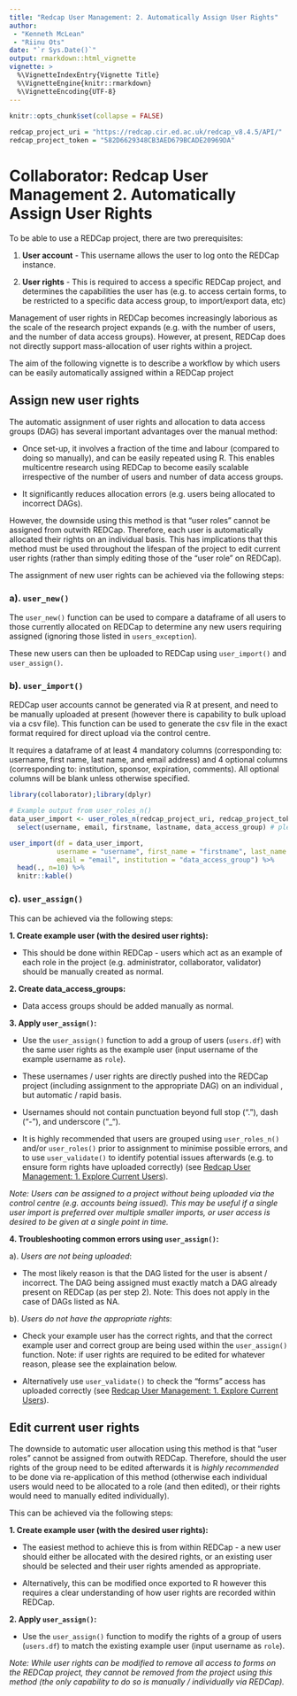 ```yaml
---
title: "Redcap User Management: 2. Automatically Assign User Rights"
author:
 - "Kenneth McLean"
 - "Riinu Ots"
date: "`r Sys.Date()`"
output: rmarkdown::html_vignette
vignette: >
  %\VignetteIndexEntry{Vignette Title}
  %\VignetteEngine{knitr::rmarkdown}
  %\VignetteEncoding{UTF-8}
---
```


```r
knitr::opts_chunk$set(collapse = FALSE)
  
redcap_project_uri = "https://redcap.cir.ed.ac.uk/redcap_v8.4.5/API/"
redcap_project_token = "582D6629348CB3AED679BCADE20969DA"
```
# Collaborator: Redcap User Management 2. Automatically Assign User Rights

To be able to use a REDCap project, there are two prerequisites:

1. **User account** - This username allows the user to log onto the REDCap instance.

2. **User rights** - This is required to access a specific REDCap project, and determines the capabilities the user has (e.g. to access certain forms, to be restricted to a specific data access group, to import/export data, etc)

Management of user rights in REDCap becomes increasingly laborious as the scale of the research project expands (e.g. with the number of users, and the number of data access groups). However, at present, REDCap does not directly support mass-allocation of user rights within a project.

The aim of the following vignette is to describe a workflow by which users can be easily automatically assigned within a REDCap project

## Assign new user rights

The automatic assignment of user rights and allocation to data access groups (DAG) has several important advantages over the manual method:

- Once set-up, it involves a fraction of the time and labour (compared to doing so manually), and can be easily repeated using R.  This enables multicentre research using REDCap to become easily scalable irrespective of the number of users and number of data access groups.

- It significantly reduces allocation errors (e.g. users being allocated to incorrect DAGs).

However, the downside using this method is that "user roles" cannot be assigned from outwith REDCap. Therefore, each user is automatically allocated their rights on an individual basis. This has implications that this method must be used throughout the lifespan of the project to edit current user rights (rather than simply editing those of the "user role" on REDCap).

The assignment of new user rights can be achieved via the following steps:

### a). `user_new()`
The `user_new()` function can be used to compare a dataframe of all users to those currently allocated on REDCap to determine any new users requiring assigned (ignoring those listed in `users_exception`).

These new users can then be uploaded to REDCap using `user_import()` and `user_assign()`.

### b). `user_import()`
REDCap user accounts cannot be generated via R at present, and need to be manually uploaded at present (however there is capability to bulk upload via a csv file). This function can be used to generate the csv file in the exact format required for direct upload via the control centre.

It requires a dataframe of at least 4 mandatory columns (corresponding to: username, first name, last name, and email address) and 4 optional columns (corresponding to: institution, sponsor, expiration, comments). All optional columns will be blank unless otherwise specified.

```r
library(collaborator);library(dplyr)

# Example output from user_roles_n()
data_user_import <- user_roles_n(redcap_project_uri, redcap_project_token)$full %>%
  select(username, email, firstname, lastname, data_access_group) # please note all names are randomly generated

user_import(df = data_user_import,
            username = "username", first_name = "firstname", last_name = "lastname",
            email = "email", institution = "data_access_group") %>%
  head(., n=10) %>%
  knitr::kable()

```

### c). `user_assign()`
This can be achieved via the following steps:

**1. Create example user (with the desired user rights):**
 
 - This should be done within REDCap - users which act as an example of each role in the project (e.g. administrator, collaborator, validator) should be manually created as normal.

**2. Create data_access_groups:**
 
 - Data access groups should be added manually as normal.

**3. Apply `user_assign()`:**
 
- Use the `user_assign()` function to add a group of users (`users.df`) with the same user rights as the example user (input username of the example username as `role`).

 - These usernames / user rights are directly pushed into the REDCap project (including assignment to the appropriate DAG) on an individual , but automatic / rapid basis.

 - Usernames should not contain punctuation beyond full stop ("."), dash ("-"), and underscore ("_"). 

 - It is highly recommended that users are grouped using `user_roles_n()` and/or `user_roles()` prior to assignment to minimise possible errors, and to use `user_validate()` to identify potential issues afterwards (e.g. to ensure form rights have uploaded correctly) (see [Redcap User Management: 1. Explore Current Users](https://github.com/kamclean/collaborator/blob/master/vignettes/vignette_user_1_explore.Rmd)).
 
 *Note: Users can be assigned to a project without being uploaded via the control centre (e.g. accounts being issued). This may be useful if a single user import is preferred over multiple smaller imports, or user access is desired to be given at a single point in time.*
 
**4. Troubleshooting common errors using `user_assign()`:**
  
a). *Users are not being uploaded*: 
  
- The most likely reason is that the DAG listed for the user is absent / incorrect. The DAG being assigned must exactly match a DAG already present on REDCap (as per step 2). Note:  This does not apply in the case of DAGs listed as NA.

b). *Users do not have the appropriate rights*: 
  
- Check your example user has the correct rights, and that the correct example user and correct group are being used within the `user_assign()` function. Note: if user rights are required to be edited for whatever reason, please see the explaination below.

- Alternatively use `user_validate()` to check the "forms" access has uploaded correctly (see [Redcap User Management: 1. Explore Current Users](https://github.com/kamclean/collaborator/blob/master/vignettes/vignette_user_1_explore.Rmd)).


## Edit current user rights

The downside to automatic user allocation using this method is that "user roles" cannot be assigned from outwith REDCap. Therefore, should the user rights of the group need to be edited afterwards it is *highly recommended* to be done via re-application of this method (otherwise each individual users would need to be allocated to a role (and then edited), or their rights would need to manually edited individually).

This can be achieved via the following steps:

**1. Create example user (with the desired user rights):**
 
 - The easiest method to achieve this is from within REDCap - a new user should either be allocated with the desired rights, or an existing user should be selected and their user rights amended as appropriate.
 
 - Alternatively, this can be modified once exported to R however this requires a clear understanding of how user rights are recorded within REDCap.

**2. Apply `user_assign()`:**
 
- Use the `user_assign()` function to modify the rights of a group of users (`users.df`) to match the existing example user (input username as `role`).

*Note: While user rights can be modified to remove all access to forms on the REDCap project, they cannot be removed from the project using this method (the only capability to do so is manually / individually via REDCap).*

